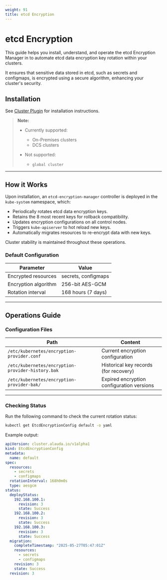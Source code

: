 ```yaml
---
weight: 91
title: etcd Encryption
---
```


# etcd Encryption

This guide helps you install, understand, and operate the etcd Encryption Manager in <Term name="productShort" textCase="upper" /> to automate etcd data encryption key rotation within your clusters.

It ensures that sensitive data stored in etcd, such as secrets and configmaps, is encrypted using a secure algorithm, enhancing your cluster's security.

## Installation

See [Cluster Plugin](/extend/cluster_plugin.mdx) for installation instructions.

> **Note:**
>
> * Currently supported:
>
>   * On-Premises clusters
>   * DCS clusters
> * Not supported:
>
>   * `global cluster`

---

## How it Works

Upon installation, an `etcd-encryption-manager` controller is deployed in the `kube-system` namespace, which:

* Periodically rotates etcd data encryption keys.
* Retains the 8 most recent keys for rollback compatibility.
* Updates encryption configurations on all control nodes.
* Triggers `kube-apiserver` to hot reload new keys.
* Automatically migrates resources to re-encrypt data with new keys.

Cluster stability is maintained throughout these operations.

### Default Configuration

| Parameter            | Value               |
| -------------------- | ------------------- |
| Encrypted resources  | secrets, configmaps |
| Encryption algorithm | 256-bit AES-GCM     |
| Rotation interval    | 168 hours (7 days)  |

---

## Operations Guide

### Configuration Files

| Path                                              | Content                                   |
| ------------------------------------------------- | ----------------------------------------- |
| `/etc/kubernetes/encryption-provider.conf`        | Current encryption configuration          |
| `/etc/kubernetes/encryption-provider-history.bak` | Historical key records (for recovery)     |
| `/etc/kubernetes/encryption-provider-bak/`        | Expired encryption configuration versions |

---

### Checking Status

Run the following command to check the current rotation status:

```bash
kubectl get EtcdEncryptionConfig default -o yaml
```

Example output:

```yaml
apiVersion: cluster.alauda.io/v1alpha1
kind: EtcdEncryptionConfig
metadata:
  name: default
spec:
  resources:
    - secrets
    - configmaps
  rotationInterval: 168h0m0s
  type: aesgcm
status:
  deployStatus:
    192.168.100.1:
      revision: 3
      state: Success
    192.168.100.2:
      revision: 3
      state: Success
    192.168.100.3:
      revision: 3
      state: Success
  migration:
    completeTimestamp: "2025-05-27T05:47:01Z"
    resources:
      - secrets
      - configmaps
    revision: 3
    state: Success
  revision: 3
```
